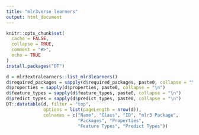 ```yaml
---
title: "mlr3verse learners"
output: html_document
---
```


```r
knitr::opts_chunk$set(
  cache = FALSE,
  collapse = TRUE,
  comment = "#>",
  echo = TRUE
)
install.packages("DT")
```

```r
d = mlr3extralearners::list_mlr3learners()
d$required_packages = sapply(d$required_packages, paste0, collapse = "\n")
d$properties = sapply(d$properties, paste0, collapse = "\n")
d$feature_types = sapply(d$feature_types, paste0, collapse = "\n")
d$predict_types = sapply(d$predict_types, paste0, collapse = "\n")
DT::datatable(d, filter = "top",
              options = list(pageLength = nrow(d)),
              colnames = c("Name", "Class", "ID", "mlr3 Package",
                           "Packages", "Properties",
                           "Feature Types", "Predict Types"))
```
